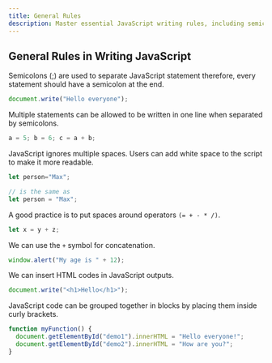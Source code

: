 ```yaml
---
title: General Rules
description: Master essential JavaScript writing rules, including semicolon usage, spacing, and statement formatting.
---
```


## General Rules in Writing JavaScript

Semicolons (;) are used to separate JavaScript statement therefore, every statement should have a semicolon at the end. 
```js
document.write("Hello everyone");
```

Multiple statements can be allowed to be written in one line when separated by semicolons.
```js
a = 5; b = 6; c = a + b;
```

JavaScript ignores multiple spaces. Users can add white space to the script to make it more readable.
```js
let person="Max";

// is the same as
let person = "Max";
```

A good practice is to put spaces around operators `(= + - * /)`.
```js
let x = y + z;
```

We can use the `+` symbol for concatenation.
```js
window.alert("My age is " + 12);
```

We can insert HTML codes in JavaScript outputs.
```js
document.write("<h1>Hello</h1>");
```

JavaScript code can be grouped together in blocks by placing them inside curly brackets.
```js
function myFunction() {
  document.getElementById("demo1").innerHTML = "Hello everyone!";
  document.getElementById("demo2").innerHTML = "How are you?";
}
```
